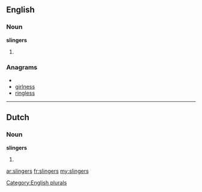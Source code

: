 ==English==

===Noun===
'''slingers'''

# {{plural of|[[slinger]]}}

===Anagrams===
* {{alphagram|egilnrss}}
* [[girlness#English|girlness]]
* [[ringless#English|ringless]]

[[Category:English plurals]]
----

==Dutch==
===Noun===
'''slingers'''
# {{plural of|slinger|lang=nl}}

[[ar:slingers]]
[[fr:slingers]]
[[my:slingers]]